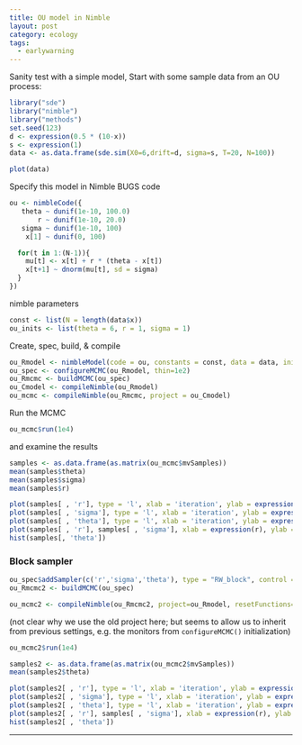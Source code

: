 ```yaml
---
title: OU model in Nimble
layout: post
category: ecology
tags:
  - earlywarning
---
```



Sanity test with a simple model,  Start with some sample data from an OU process:

```r
library("sde")
library("nimble")
library("methods")
set.seed(123)
d <- expression(0.5 * (10-x))
s <- expression(1) 
data <- as.data.frame(sde.sim(X0=6,drift=d, sigma=s, T=20, N=100))
```

```r
plot(data)
```

Specify this model in Nimble BUGS code 

```r
ou <- nimbleCode({
   theta ~ dunif(1e-10, 100.0)
       r ~ dunif(1e-10, 20.0)
   sigma ~ dunif(1e-10, 100)
    x[1] ~ dunif(0, 100)

  for(t in 1:(N-1)){
    mu[t] <- x[t] + r * (theta - x[t]) 
    x[t+1] ~ dnorm(mu[t], sd = sigma) 
  }
})
```


nimble parameters

```r
const <- list(N = length(data$x))
ou_inits <- list(theta = 6, r = 1, sigma = 1)
```

Create, spec, build, & compile

```r
ou_Rmodel <- nimbleModel(code = ou, constants = const, data = data, inits = ou_inits)
ou_spec <- configureMCMC(ou_Rmodel, thin=1e2)
ou_Rmcmc <- buildMCMC(ou_spec)
ou_Cmodel <- compileNimble(ou_Rmodel)
ou_mcmc <- compileNimble(ou_Rmcmc, project = ou_Cmodel)
```
Run the MCMC

```r
ou_mcmc$run(1e4)
```

and examine the results

```r
samples <- as.data.frame(as.matrix(ou_mcmc$mvSamples))
mean(samples$theta)
mean(samples$sigma)
mean(samples$r)
```



```r
plot(samples[ , 'r'], type = 'l', xlab = 'iteration', ylab = expression(r))
plot(samples[ , 'sigma'], type = 'l', xlab = 'iteration', ylab = expression(sigma))
plot(samples[ , 'theta'], type = 'l', xlab = 'iteration', ylab = expression(theta))
plot(samples[ , 'r'], samples[ , 'sigma'], xlab = expression(r), ylab = expression(simga))
hist(samples[, 'theta'])
```

  

### Block sampler ###

```r
ou_spec$addSampler(c('r','sigma','theta'), type = "RW_block", control = list(adaptInterval=100))
ou_Rmcmc2 <- buildMCMC(ou_spec)
```


```r
ou_mcmc2 <- compileNimble(ou_Rmcmc2, project=ou_Rmodel, resetFunctions=TRUE)
```

(not clear why we use the old project here; but seems to allow us to inherit from previous settings, e.g. the monitors from `configureMCMC()` initialization)  


```r
ou_mcmc2$run(1e4)
```

```r
samples2 <- as.data.frame(as.matrix(ou_mcmc2$mvSamples))
mean(samples2$theta)
```


```r
plot(samples2[ , 'r'], type = 'l', xlab = 'iteration', ylab = expression(r))
plot(samples2[ , 'sigma'], type = 'l', xlab = 'iteration', ylab = expression(sigma))
plot(samples2[ , 'theta'], type = 'l', xlab = 'iteration', ylab = expression(theta))
plot(samples2[ , 'r'], samples[ , 'sigma'], xlab = expression(r), ylab = expression(simga))
hist(samples2[ , 'theta'])
```


--------------


